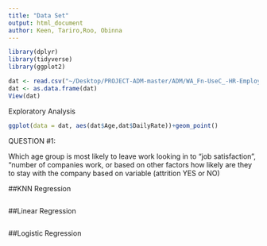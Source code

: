```yaml
---
title: "Data Set"
output: html_document
author: Keen, Tariro,Roo, Obinna
---
```


```r
library(dplyr)
library(tidyverse)
library(ggplot2)
```

```r
dat <- read.csv("~/Desktop/PROJECT-ADM-master/ADM/WA_Fn-UseC_-HR-Employee-Attrition.csv")
dat <- as.data.frame(dat)
View(dat)
```




Exploratory Analysis
```r
ggplot(data = dat, aes(dat$Age,dat$DailyRate))+geom_point()

```


QUESTION #1: 

Which age group is most likely to leave work looking in to “job satisfaction”,
“number of companies work, or based on other factors how likely are they to stay with the company  based on variable (attrition YES or NO)

##KNN Regression

```r


```

##Linear Regression
```r

```

##Logistic Regression


```r



```


